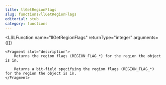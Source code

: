 ```yaml
---
title: llGetRegionFlags
slug: functions/llGetRegionFlags
editorial: stub
category: functions
---
```


<LSLFunction
	name="llGetRegionFlags"
	returnType="integer"
	arguments={[]}
>
	<Fragment slot="description">
		Returns the region flags (REGION_FLAG_*) for the region the object is in.
		
		Returns a bit-field specifying the region flags (REGION_FLAG_*) for the region the object is in.
	</Fragment>
</LSLFunction>
